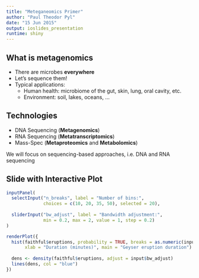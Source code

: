 ```yaml
---
title: "Meteganeomics Primer"
author: "Paul Theodor Pyl"
date: "15 Jun 2015"
output: ioslides_presentation
runtime: shiny
---
```


## What is metagenomics

- There are microbes **everywhere**
- Let's sequence them!
- Typical applications:
  - Human health: microbiome of the gut, skin, lung, oral cavity, etc.
  - Environment: soil, lakes, oceans, ...

## Technologies

- DNA Sequencing (**Metagenomics**)
- RNA Sequencing (**Metatranscriptomics**)
- Mass-Spec (**Metaproteomics** and **Metabolomics**)

We will focus on sequencing-based approaches, i.e. DNA and RNA sequencing

## Slide with Interactive Plot

```r
inputPanel(
  selectInput("n_breaks", label = "Number of bins:",
              choices = c(10, 20, 35, 50), selected = 20),
  
  sliderInput("bw_adjust", label = "Bandwidth adjustment:",
              min = 0.2, max = 2, value = 1, step = 0.2)
)

renderPlot({
  hist(faithful$eruptions, probability = TRUE, breaks = as.numeric(input$n_breaks),
       xlab = "Duration (minutes)", main = "Geyser eruption duration")
  
  dens <- density(faithful$eruptions, adjust = input$bw_adjust)
  lines(dens, col = "blue")
})
```

